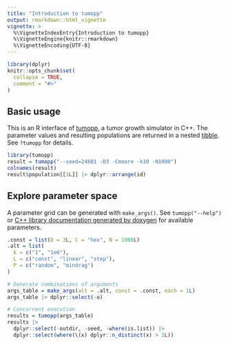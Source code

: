 ```yaml
---
title: "Introduction to tumopp"
output: rmarkdown::html_vignette
vignette: >
  %\VignetteIndexEntry{Introduction to tumopp}
  %\VignetteEngine{knitr::rmarkdown}
  %\VignetteEncoding{UTF-8}
---
```


```r
library(dplyr)
knitr::opts_chunk$set(
  collapse = TRUE,
  comment = "#>"
)
```

## Basic usage

This is an R interface of [tumopp](https://github.com/heavywatal/tumopp),
a tumor growth simulator in C++.
The parameter values and resulting populations are returned in a nested [tibble](https://tibble.tidyverse.org/).
See `?tumopp` for details.

```r
library(tumopp)
result = tumopp("--seed=24601 -D3 -Cmoore -k10 -N1000")
colnames(result)
result$population[[1L]] |> dplyr::arrange(id)
```

## Explore parameter space

A parameter grid can be generated with `make_args()`.
See `tumopp("--help")` or
[C++ library documentation generated by doxygen](https://heavywatal.github.io/tumopp/group__params.html)
for available parameters.

```r
.const = list(D = 3L, C = "hex", N = 1000L)
.alt = list(
  k = c("1", "1e6"),
  L = c("const", "linear", "step"),
  P = c("random", "mindrag")
)

# Generate combinations of arguments
args_table = make_args(alt = .alt, const = .const, each = 1L)
args_table |> dplyr::select(-o)

# Concurrent execution
results = tumopp(args_table)
results |>
  dplyr::select(-outdir, -seed, -where(is.list)) |>
  dplyr::select(where(\(x) dplyr::n_distinct(x) > 1L))
```

